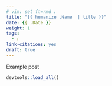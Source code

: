 ```yaml
---
# vim: set ft=rmd : 
title: "{{ humanize .Name  | title }}"
date: {{ .Date }}
weight: 1
tags:
  - r
link-citations: yes
draft: true
---
```


Example post

```r
devtools::load_all()
```

<!--more-->

